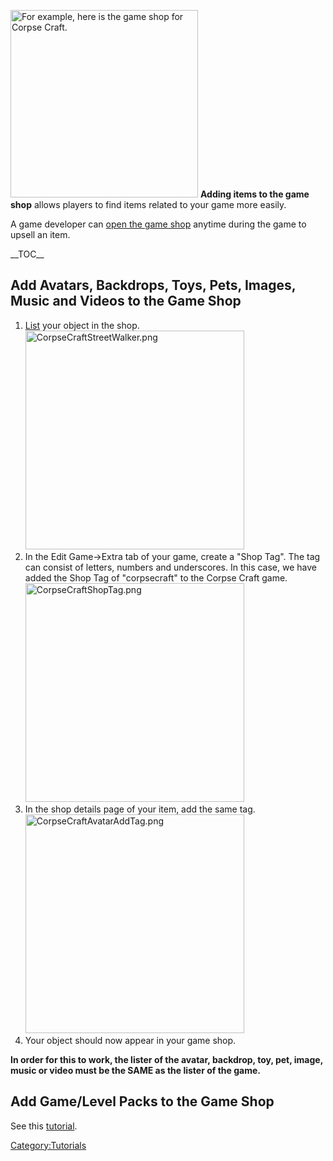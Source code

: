 [[Image:CorpseCraftGameShop.png|300px|thumb|For example, here is the game shop for Corpse Craft.]]
'''Adding items to the game shop''' allows players to find items related to your game more easily.  

A game developer can [[Create and sell game packs#Showing the Shop During Game Play|open the game shop]] anytime during the game to upsell an item.

__TOC__
{{clearright}}
== Add Avatars, Backdrops, Toys, Pets, Images, Music and Videos to the Game Shop == 

# [[List]] your object in the shop.<br>[[Image:CorpseCraftStreetWalker.png|350px]]
# In the Edit Game->Extra tab of your game, create a "Shop Tag".  The tag can consist of letters, numbers and underscores.  In this case, we have added the Shop Tag of "corpsecraft" to the Corpse Craft game.<br>[[Image:CorpseCraftShopTag.png|350px]]
#In the shop details page of your item, add the same tag.<br>[[Image:CorpseCraftAvatarAddTag.png|350px]]
#Your object should now appear in your game shop.

'''In order for this to work, the lister of the avatar, backdrop, toy, pet, image, music or video must be the SAME as the lister of the game.'''

== Add Game/Level Packs to the Game Shop == 

See this [[Create and sell game packs|tutorial]]. 

[[Category:Tutorials]]